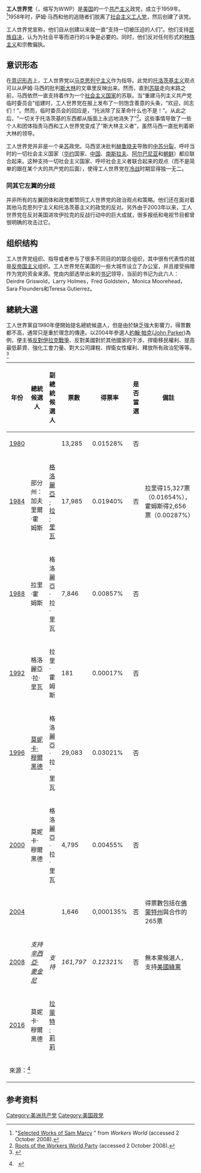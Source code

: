 {{Link style|time=2015-12-13T13:25:42+00:00}}
{{Infobox political party
|country= 美國
|name = 工人世界黨
|native_name = Workers World Party
|colorcode = red
|logo = Workers World Party logo.jpg
|第一书记 = [[拉里·霍尔梅斯|拉里·霍尔梅斯]]
|split=[[社会主义工人党_(美国)|社会主义工人党]]
|foundation = 1959年
|headquarters = [[紐約|紐約]]
|ideology  = [[共產主義|共產主義]]<br>[[马克思列宁主义|马克思列宁主义]]
|position  = [[极左翼|极左翼]]  
|青年组织=站在一起打击帝国主义
|international = [[国际共产主义研讨会|国际共产主义研讨会]]（历史上）
|colours = [[紅色|紅色]]
|website = http://www.workers.org/
}}
{{共产党}}
'''工人世界党'''（{{lang-en|Workers World Party}}，缩写为WWP）是[[美国|美国]]的一个[[共产主义|共产主义]]政党，成立于1959年。<ref>"[http://www.workers.org/marcy/cd/ Selected Works of Sam Marcy] {{Wayback|url=http://www.workers.org/marcy/cd/ |date=20210213220056 }}" from ''Workers World'' (accessed 2 October 2008).</ref>1958年时，萨姆·马西和他的追随者们脱离了[[社会主义工人党_(美国)|社会主义工人党]]，然后创建了该党。

工人世界党宣称，他们自从创建以来就一直“支持一切被压迫的人们”。他们支持[[民族自决|民族自决]]，认为为社会平等而进行的斗争是必要的。同时，他们反对任何形式的[[种族主义|种族主义]]和宗教偏执。

==意识形态==

在[[意识形态|意识形态]]上，工人世界党以[[马克思列宁主义|马克思列宁主义]]作为指导。此党的[[托洛茨基主义|托洛茨基主义]]观点可以从萨姆·马西的批判[[斯大林|斯大林]]的文章里反映出来。然而，直到[[苏联|苏联]]走向末路之前，马西依然一直支持着作为一个[[社会主义国家|社会主义国家]]的苏联。当“重建马列主义共产党临时委员会”组建时，工人世界党在报上发布了一则饱含善意的头条，“欢迎，同志们！”。然而，临时委员会的回应是，“托派除了反革命什么也不是！”。从此之后，“一切关于托洛茨基的东西都从版面上永远地消失了”<ref>[http://www.marxmail.org/archives/january99/wwp.htm Roots of the Workers World Party] {{Wayback|url=http://www.marxmail.org/archives/january99/wwp.htm |date=20201111212924 }} (accessed 2 October 2008).</ref>。这些事情导致了一些个人和团体指责马西和工人世界党变成了“斯大林主义者”，虽然马西一直批判着斯大林的领导。

工人世界党并非是一个亲[[苏联|苏]]政党。马西坚决批判[[赫鲁晓夫|赫鲁晓夫]]导致的[[中苏分裂|中苏分裂]]，呼吁当时的一切社会主义国家（[[华约|华约]]国家、[[中华人民共和国|中国]]、[[南斯拉夫社会主义联邦共和国|南斯拉夫]]、[[阿尔巴尼亚社会主义人民共和国|阿尔巴尼亚]]和[[朝鲜|朝鲜]]）都应联合起来。这种支持一切社会主义国家、呼吁社会主义者联合起来的观点（而不是简单的跟在某个大的共产党的后面），使得工人世界党在[[冷战|冷战]]时期显得独一无二。

===同其它左翼的分歧===
并非所有的左翼团体和政党都赞同工人世界党的政治观点和策略。他们还在面对着其他马克思列宁主义和托洛茨基主义的政党的反对。另外由于2003年以来，工人世界党在反对美国进攻伊拉克的反战行动中的巨大成就，很多报纸和电视节目都曾很明确的攻击过它。

==组织结构==
工人世界党组织、指导或者参与了很多不同目的的联合组织，其中很有代表性的就是[[反帝国主义|反帝国主义]]组织。工人世界党在美国的一些大城市设立了办公室，并且接受捐赠作为党的资金来源。党由内部选举出来的[[书记|书记]]领导，当前的书记为此六人：Deirdre Griswold，Larry Holmes，Fred Goldstein，Monica Moorehead，Sara Flounders和Teresa Gutierrez。

== 總統大選 ==
工人世界黨自1980年便開始提名總統候選人，但是由於缺乏強大影響力，得票數都不高，通常只是重於理念的傳達。以2004年參選人[[約翰·帕克|約翰·帕克]]([[:en:John_Parker_(activist)|John Parker]])為例，便主張[[伊拉克戰爭|反對伊拉克戰爭]]、反對美國對於其他國家的干涉、捍衛移民權利、提高最低薪資、強化工會力量、對大公司課稅、捍衛女性權利、釋放所有政治犯等等。<ref>{{Cite web |url=http://www.coolloud.org.tw/node/63931 |title=美國總統大選對左翼的啟示 |access-date=2012-02-06 |archive-date=2016-03-05 |archive-url=https://web.archive.org/web/20160305141929/http://www.coolloud.org.tw/node/63931 |dead-url=no }}</ref>

{| class="wikitable"
|-
! 年份 !! 總統候選人 !! 副總統候選人 !! 票數 !! 得票率 !! 是否當選 !! 備註
|-
| [[1980年美國總統選舉|1980]]|| {{le|迪爾德里·格里斯沃爾德|Deirdre Griswold}} || {{le|加夫里爾·霍姆斯|Gavrielle Holmes}} || 13,285 || 0.01528% || 否 ||
|-
| [[1984年美國總統選舉|1984]]|| {{le|拉里·霍姆斯 (活動家)|Larry Holmes (activist)|拉里·霍姆斯}}<br>部分州：加夫里爾·霍姆斯 || [[格洛麗亞·拉·里瓦|格洛麗亞·拉·里瓦]] || 17,985 || 0.01940% || 否 || 拉里得15,327票（0.01654%），霍姆斯得2,656票（0.00287%）
|-
| [[1988年美國總統選舉|1988]] || 拉里·霍姆斯 || 格洛麗亞·拉·里瓦 || 7,846 || 0.00857% || 否 ||
|-
| [[1992年美國總統選舉|1992]] || 格洛麗亞·拉·里瓦 || 拉里·霍姆斯 || 181 || 0.00017% || 否 ||
|-
| [[1996年美國總統選舉|1996]]|| [[莫妮卡·穆爾黑德|莫妮卡·穆爾黑德]] || 格洛麗亞·拉·里瓦 || 29,083 || 0.03021% || 否 ||
|-
| [[2000年美國總統選舉|2000]]|| 莫妮卡·穆爾黑德 || 格洛麗亞·拉·里瓦 || 4,795 || 0.00455% || 否 ||
|-
| [[2004年美國總統選舉|2004]]|| {{le|約翰·帕克 (活動家)|John Parker (activist)|約翰·帕克}} || {{le|特雷莎·古鐵雷斯|Teresa Gutierrez}} || 1,646 || 0,000135% || 否 || 得票數包括在[[佛蒙特州|佛蒙特州]]與{{le|自由聯合黨|Liberty Union Party}}合作的265票
|-style="background:#30ff60"
| [[2008年美國總統選舉|2008]]|| ''支持[[辛西亞·麥金尼|辛西亞·麥金尼]]'' || ''支持{{le|羅莎·克萊門特|Rosa Clemente}}'' || ''161,797'' || ''0.12321%'' || 否 || 無本黨候選人，支持[[美國綠黨|美國綠黨]]
|-
| [[2016年美國總統選舉|2016]]|| 莫妮卡·穆爾黑德 || [[拉蒙特·莉莉|拉蒙特·莉莉]] || || || ||
|-
| colspan=7 |來源：<ref>{{cite web|url=http://www.fec.gov/pubrec/electionresults.shtml|title=Election Results (1984–present)|work=Federal Elections Commission|access-date=2016-11-05|archive-date=2013-09-25|archive-url=https://web.archive.org/web/20130925101427/http://www.fec.gov/pubrec/electionresults.shtml|dead-url=no}}  {{cite web|url=http://clerk.house.gov/member_info/electionInfo/|title=Election Results (1980)|work=Office of the Clerk of the U. S. House of Representatives|access-date=2016-11-05|archive-date=2011-06-02|archive-url=https://web.archive.org/web/20110602135538/http://clerk.house.gov/member_info/electionInfo/|dead-url=no}}</ref>
|}

== 参考资料 ==
{{reflist}}

{{美國現存共產黨}}
{{美国政党}}

[[Category:美洲共产党|Category:美洲共产党]]
[[Category:美国政党|Category:美国政党]]